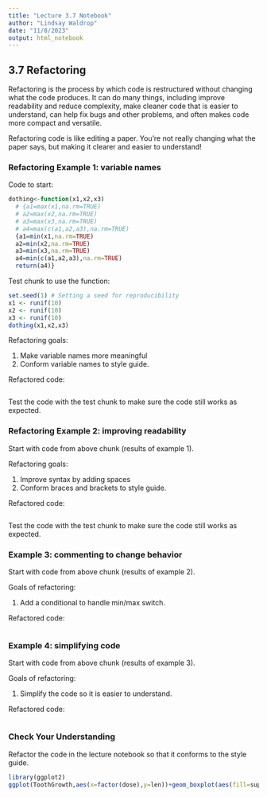 ```yaml
---
title: "Lecture 3.7 Notebook"
author: "Lindsay Waldrop"
date: "11/8/2023"
output: html_notebook
---
```



## 3.7 Refactoring
 
Refactoring is the process by which code is restructured without changing what the code produces. It can do many things, including improve readability and reduce complexity, make cleaner code that is easier to understand, can help fix bugs and other problems, and often makes code more compact and versatile.

Refactoring code is like editing a paper. You’re not really changing what the paper says, but making it clearer and easier to understand!

### Refactoring Example 1: variable names

Code to start: 
```r
dothing<-function(x1,x2,x3)
  # {a1=max(x1,na.rm=TRUE)
  # a2=max(x2,na.rm=TRUE)
  # a3=max(x3,na.rm=TRUE)
  # a4=max(c(a1,a2,a3),na.rm=TRUE)
  {a1=min(x1,na.rm=TRUE)
  a2=min(x2,na.rm=TRUE)
  a3=min(x3,na.rm=TRUE)
  a4=min(c(a1,a2,a3),na.rm=TRUE)
  return(a4)}
```


Test chunk to use the function:
```r
set.seed(1) # Setting a seed for reproducibility
x1 <- runif(10)
x2 <- runif(10)
x3 <- runif(10)
dothing(x1,x2,x3)
```

Refactoring goals: 

 1. Make variable names more meaningful
 2. Conform variable names to style guide. 

Refactored code: 
```r

```

Test the code with the test chunk to make sure the code still works as expected.

### Refactoring Example 2: improving readability

Start with code from above chunk (results of example 1).

Refactoring goals: 

 1. Improve syntax by adding spaces
 2. Conform braces and brackets to style guide. 
 
Refactored code: 
```r

```

Test the code with the test chunk to make sure the code still works as expected.

### Example 3: commenting to change behavior

Start with code from above chunk (results of example 2).

Goals of refactoring: 

 1. Add a conditional to handle min/max switch. 
 
Refactored code: 
```r

```

### Example 4: simplifying code

Start with code from above chunk (results of example 3).

Goals of refactoring: 

 1. Simplify the code so it is easier to understand.
 
Refactored code: 
```r

```

### Check Your Understanding

Refactor the code in the lecture notebook so that it conforms to the style guide.

```r
library(ggplot2)
ggplot(ToothGrowth,aes(x=factor(dose),y=len))+geom_boxplot(aes(fill=supp),position="dodge2")+scale_fill_manual(values=c("black","red"))+xlab("Dose")+ylab("Tooth Length")+ggtitle("Tooth length versus dose")+theme_minimal()
```

